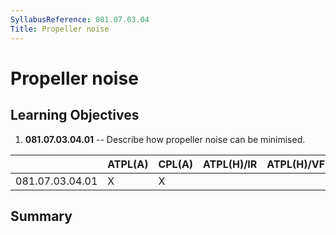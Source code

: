 ```yaml
---
SyllabusReference: 081.07.03.04
Title: Propeller noise
---
```


# Propeller noise

## Learning Objectives

1.  **081.07.03.04.01** -- Describe how propeller noise can be minimised.

|                 | ATPL(A) | CPL(A) | ATPL(H)/IR | ATPL(H)/VFR | CPL(H) | IR  | CBIR(A) |
| --------------- | ------- | ------ | ---------- | ----------- | ------ | --- | ------- |
| 081.07.03.04.01 | X       | X      |            |             |        |     |         |

## Summary
